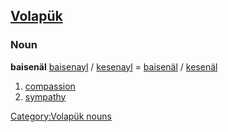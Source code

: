 ==[[Volapük]]==

===Noun===
'''baisenäl'''
[[baisenayl]] / [[kesenayl]] = [[baisenäl]] / [[kesenäl]]

# [[compassion]]
# [[sympathy]]

[[Category:Volapük nouns]]